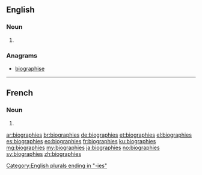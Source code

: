 ==English==

===Noun===
{{head|en|plural}}

# {{plural of|biography|lang=en}}

===Anagrams===
* [[biographise#English|biographise]]

[[Category:English plurals ending in "-ies"]]

----

==French==

===Noun===
{{head|fr|plural|g=f-p}}

# {{plural of|biographie|lang=fr}}

[[ar:biographies]]
[[br:biographies]]
[[de:biographies]]
[[et:biographies]]
[[el:biographies]]
[[es:biographies]]
[[eo:biographies]]
[[fr:biographies]]
[[ku:biographies]]
[[mg:biographies]]
[[my:biographies]]
[[ja:biographies]]
[[no:biographies]]
[[sv:biographies]]
[[zh:biographies]]